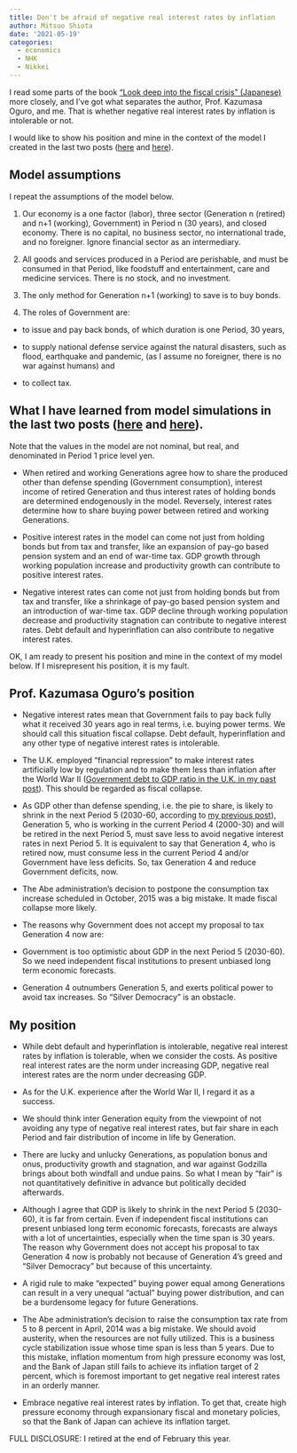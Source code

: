 ```yaml
---
title: Don't be afraid of negative real interest rates by inflation
author: Mitsuo Shiota
date: '2021-05-19'
categories:
  - economics
  - NHK
  - Nikkei
---
```


I read some parts of the book ["Look deep into the fiscal crisis" (Japanese)](https://www.amazon.co.jp/%E8%B2%A1%E6%94%BF%E5%8D%B1%E6%A9%9F%E3%81%AE%E6%B7%B1%E5%B1%A4-%E5%A2%97%E7%A8%8E%E3%83%BB%E5%B9%B4%E9%87%91%E3%83%BB%E8%B5%A4%E5%AD%97%E5%9B%BD%E5%82%B5%E3%82%92%E5%95%8F%E3%81%86-NHK%E5%87%BA%E7%89%88%E6%96%B0%E6%9B%B8-%E5%B0%8F%E9%BB%92-%E4%B8%80%E6%AD%A3/dp/4140884495) more closely, and I've got what separates the author, Prof. Kazumasa Oguro, and me. That is whether negative real interest rates by inflation is intolerable or not.

I would like to show his position and mine in the context of the model I created in the last two posts ([here](https://mitsuoxv.rbind.io/2021/05/06/gov-t-debt-is-savings-of-the-workers-for-retirement/) and [here](https://mitsuoxv.rbind.io/2021/05/13/how-to-finance-war-against-godzilla/)).

## Model assumptions

I repeat the assumptions of the model below.

1. Our economy is a one factor (labor), three sector (Generation n (retired) and n+1 (working), Government) in Period n (30 years), and closed economy. There is no capital, no business sector, no international trade, and no foreigner. Ignore financial sector as an intermediary.

1. All goods and services produced in a Period are perishable, and must be consumed in that Period, like foodstuff and entertainment, care and medicine services. There is no stock, and no investment.

1. The only method for Generation n+1 (working) to save is to buy bonds.

1. The roles of Government are:

- to issue and pay back bonds, of which duration is one Period, 30 years,

- to supply national defense service against the natural disasters, such as flood, earthquake and pandemic, (as I assume no foreigner, there is no war against humans) and

- to collect tax.

## What I have learned from model simulations in the last two posts ([here](https://mitsuoxv.rbind.io/2021/05/06/gov-t-debt-is-savings-of-the-workers-for-retirement/) and [here](https://mitsuoxv.rbind.io/2021/05/13/how-to-finance-war-against-godzilla/)).

Note that the values in the model are not nominal, but real, and denominated in Period 1 price level yen. 

- When retired and working Generations agree how to share the produced other than defense spending (Government consumption), interest income of retired Generation and thus interest rates of holding bonds are determined endogenously in the model. Reversely, interest rates determine how to share buying power between retired and working Generations.

- Positive interest rates in the model can come not just from holding bonds but from tax and transfer, like an expansion of pay-go based pension system and an end of war-time tax. GDP growth through working population increase and productivity growth can contribute to positive interest rates.

- Negative interest rates can come not just from holding bonds but from tax and transfer, like a shrinkage of pay-go based pension system and an introduction of war-time tax. GDP decline through working population decrease and productivity stagnation can contribute to negative interest rates. Debt default and hyperinflation can also contribute to negative interest rates.

OK, I am ready to present his position and mine in the context of my model below. If I misrepresent his position, it is my fault.

## Prof. Kazumasa Oguro's position

- Negative interest rates mean that Government fails to pay back fully what it received 30 years ago in real terms, i.e. buying power terms. We should call this situation fiscal collapse. Debt default, hyperinflation and any other type of negative interest rates is intolerable.

- The U.K. employed "financial repression" to make interest rates artificially low by regulation and to make them less than inflation after the World War II ([Government debt to GDP ratio in the U.K. in my past post](https://mitsuoxv.rbind.io/2020/10/28/my-first-pull-request-imfr/)). This should be regarded as fiscal collapse.

- As GDP other than defense spending, i.e. the pie to share, is likely to shrink in the next Period 5 (2030-60, according to [my previous post](https://mitsuoxv.rbind.io/2021/05/06/gov-t-debt-is-savings-of-the-workers-for-retirement/)), Generation 5, who is working in the current Period 4 (2000-30) and will be retired in the next Period 5, must save less to avoid negative interest rates in next Period 5. It is equivalent to say that Generation 4, who is retired now, must consume less in the current Period 4 and/or Government have less deficits. So, tax Generation 4 and reduce Government deficits, now.

- The Abe administration's decision to postpone the consumption tax increase scheduled in October, 2015 was a big mistake. It made fiscal collapse more likely.

- The reasons why Government does not accept my proposal to tax Generation 4 now are:

 - Government is too optimistic about GDP in the next Period 5 (2030-60). So we need independent fiscal institutions to present unbiased long term economic forecasts.
 
 - Generation 4 outnumbers Generation 5, and exerts political power to avoid tax increases. So "Silver Democracy" is an obstacle.

## My position

- While debt default and hyperinflation is intolerable, negative real interest rates by inflation is tolerable, when we consider the costs. As positive real interest rates are the norm under increasing GDP, negative real interest rates are the norm under decreasing GDP.

- As for the U.K. experience after the World War II, I regard it as a success.

- We should think inter Generation equity from the viewpoint of not avoiding any type of negative real interest rates, but fair share in each Period and fair distribution of income in life by Generation.

- There are lucky and unlucky Generations, as population bonus and onus, productivity growth and stagnation, and war against Godzilla brings about both windfall and undue pains. So what I mean by "fair" is not quantitatively definitive in advance but politically decided afterwards.

- Although I agree that GDP is likely to shrink in the next Period 5 (2030-60), it is far from certain. Even if independent fiscal institutions can present unbiased long term economic forecasts, forecasts are always with a lot of uncertainties, especially when the time span is 30 years. The reason why Government does not accept his proposal to tax Generation 4 now is probably not because of Generation 4's greed and "Silver Democracy" but because of this uncertainty.

- A rigid rule to make "expected" buying power equal among Generations can result in a very unequal "actual" buying power distribution, and can be a burdensome legacy for future Generations.

- The Abe administration's decision to raise the consumption tax rate from 5 to 8 percent in April, 2014 was a big mistake. We should avoid austerity, when the resources are not fully utilized. This is a business cycle stabilization issue whose time span is less than 5 years. Due to this mistake, inflation momentum from high pressure economy was lost, and the Bank of Japan still fails to achieve its inflation target of 2 percent, which is foremost important to get negative real interest rates in an orderly manner.

- Embrace negative real interest rates by inflation. To get that, create high pressure economy through expansionary fiscal and monetary policies, so that the Bank of Japan can achieve its inflation target.

FULL DISCLOSURE: I retired at the end of February this year.
